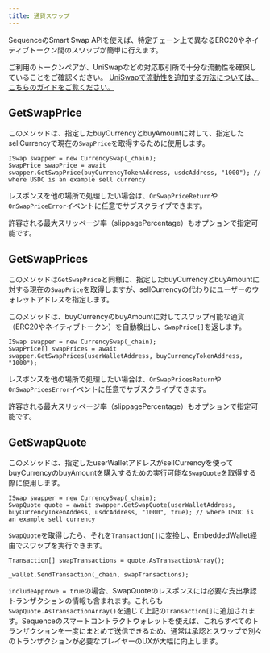 ```yaml
---
title: 通貨スワップ
---
```


SequenceのSmart Swap APIを使えば、特定チェーン上で異なるERC20やネイティブトークン間のスワップが簡単に行えます。

ご利用のトークンペアが、UniSwapなどの対応取引所で十分な流動性を確保していることをご確認ください。
[UniSwapで流動性を追加する方法については、こちらのガイドをご覧ください。](https://support.uniswap.org/hc/en-us/articles/7423194619661-How-to-add-liquidity-to-Uniswap-v3)

## GetSwapPrice
このメソッドは、指定したbuyCurrencyとbuyAmountに対して、指定したsellCurrencyで現在の`SwapPrice`を取得するために使用します。

```
ISwap swapper = new CurrencySwap(_chain);
SwapPrice swapPrice = await swapper.GetSwapPrice(buyCurrencyTokenAddress, usdcAddress, "1000"); // where USDC is an example sell currency
```

レスポンスを他の場所で処理したい場合は、`OnSwapPriceReturn`や`OnSwapPriceError`イベントに任意でサブスクライブできます。

許容される最大スリッページ率（slippagePercentage）もオプションで指定可能です。

## GetSwapPrices
このメソッドは`GetSwapPrice`と同様に、指定したbuyCurrencyとbuyAmountに対する現在の`SwapPrice`を取得しますが、sellCurrencyの代わりにユーザーのウォレットアドレスを指定します。

このメソッドは、buyCurrencyのbuyAmountに対してスワップ可能な通貨（ERC20やネイティブトークン）を自動検出し、`SwapPrice[]`を返します。

```
ISwap swapper = new CurrencySwap(_chain);
SwapPrice[] swapPrices = await swapper.GetSwapPrices(userWalletAddress, buyCurrencyTokenAddress, "1000");
```

レスポンスを他の場所で処理したい場合は、`OnSwapPricesReturn`や`OnSwapPricesError`イベントに任意でサブスクライブできます。

許容される最大スリッページ率（slippagePercentage）もオプションで指定可能です。

## GetSwapQuote
このメソッドは、指定したuserWalletアドレスがsellCurrencyを使ってbuyCurrencyのbuyAmountを購入するための実行可能な`SwapQuote`を取得する際に使用します。

```
ISwap swapper = new CurrencySwap(_chain);
SwapQuote quote = await swapper.GetSwapQuote(userWalletAddress, buyCurrencyTokenAddess, usdcAddress, "1000", true); // where USDC is an example sell currency
```

`SwapQuote`を取得したら、それを`Transaction[]`に変換し、EmbeddedWallet経由でスワップを実行できます。

```
Transaction[] swapTransactions = quote.AsTransactionArray();

_wallet.SendTransaction(_chain, swapTransactions);
```

`includeApprove = true`の場合、SwapQuoteのレスポンスには必要な支出承認トランザクションの情報も含まれます。これらも`SwapQuote.AsTransactionArray()`を通じて上記の`Transaction[]`に追加されます。Sequenceのスマートコントラクトウォレットを使えば、これらすべてのトランザクションを一度にまとめて送信できるため、通常は承認とスワップで別々のトランザクションが必要なプレイヤーのUXが大幅に向上します。